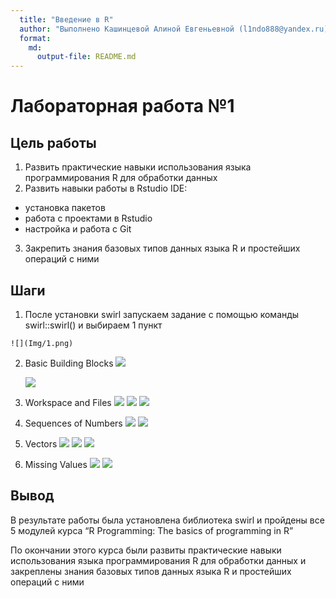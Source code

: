 ```yaml
---
  title: "Введение в R"
  author: "Выполнено Кашинцевой Алиной Евгеньевной (l1ndo888@yandex.ru)"
  format: 
    md: 
      output-file: README.md
---
```


# Лабораторная работа №1

## Цель работы 

1. Развить практические навыки использования языка программирования R для
обработки данных
2. Развить навыки работы в Rstudio IDE:
-   установка пакетов
-   работа с проектами в Rstudio
-   настройка и работа с Git
3. Закрепить знания базовых типов данных языка R и простейших операций с ними

## Шаги
 1.  После установки swirl запускаем задание с помощью команды swirl::swirl() и выбираем 1 пункт
    
    ![](Img/1.png)
    
 2. Basic Building Blocks
    ![](Img/2.png)
 
    ![](Img/3.png)
    
 3. Workspace and Files
    ![](Img/4.png)
    ![](Img/5.png)
    ![](Img/6.png)
 4. Sequences of Numbers
    ![](Img/7.png)
    ![](Img/8.png)
  
 5. Vectors
    ![](Img/9.png)
    ![](Img/10.png)
    ![](Img/11.png)
 
 6. Missing Values
    ![](Img/12.png)
![](Img/13.png)


## Вывод

В результате работы была установлена библиотека swirl и пройдены все 5 модулей курса “R Programming: The basics of programming in R”

По окончании этого курса были развиты практические навыки использования языка программирования R для обработки данных и закреплены знания базовых типов данных языка R и простейших операций с ними

```r
```
